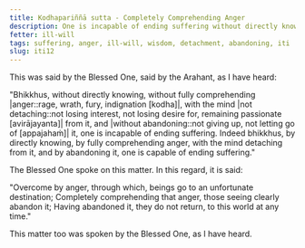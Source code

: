 ```yaml
---
title: Kodhapariññā sutta - Completely Comprehending Anger
description: One is incapable of ending suffering without directly knowing, not completely comprehending anger, without the mind not detaching from it and without abandoning it. One is capable of ending suffering by directly knowing, by fully comprehending anger, with the mind detaching from it, and by abandoning it.
fetter: ill-will
tags: suffering, anger, ill-will, wisdom, detachment, abandoning, iti
slug: iti12
---
```


This was said by the Blessed One, said by the Arahant, as I have heard:

"Bhikkhus, without directly knowing, without fully comprehending |anger::rage, wrath, fury, indignation [kodha]|, with the mind |not detaching::not losing interest, not losing desire for, remaining passionate [avirājayanta]| from it, and |without abandoning::not giving up, not letting go of [appajahaṁ]| it, one is incapable of ending suffering. Indeed bhikkhus, by directly knowing, by fully comprehending anger, with the mind detaching from it, and by abandoning it, one is capable of ending suffering."

The Blessed One spoke on this matter. In this regard, it is said:

"Overcome by anger, through which,
beings go to an unfortunate destination;
Completely comprehending that anger,
those seeing clearly abandon it;
Having abandoned it, they do not return,
to this world at any time."

This matter too was spoken by the Blessed One, as I have heard.